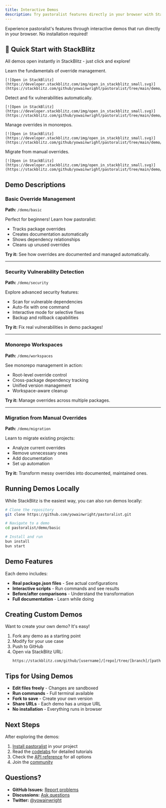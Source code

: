 ```yaml
---
title: Interactive Demos
description: Try pastoralist features directly in your browser with StackBlitz
---
```



Experience pastoralist's features through interactive demos that run directly in your browser. No installation required!

## 🚀 Quick Start with StackBlitz

All demos open instantly in StackBlitz - just click and explore!

<CardGrid>
  <Card title="📦 Basic Demo" icon="document">
    Learn the fundamentals of override management.
    
    [![Open in StackBlitz](https://developer.stackblitz.com/img/open_in_stackblitz_small.svg)](https://stackblitz.com/github/yowainwright/pastoralist/tree/main/demo/basic)
  </Card>
  
  <Card title="🔒 Security Demo" icon="shield">
    Detect and fix vulnerabilities automatically.
    
    [![Open in StackBlitz](https://developer.stackblitz.com/img/open_in_stackblitz_small.svg)](https://stackblitz.com/github/yowainwright/pastoralist/tree/main/demo/security)
  </Card>
  
  <Card title="🏗️ Workspaces Demo" icon="folder">
    Manage overrides in monorepos.
    
    [![Open in StackBlitz](https://developer.stackblitz.com/img/open_in_stackblitz_small.svg)](https://stackblitz.com/github/yowainwright/pastoralist/tree/main/demo/workspaces)
  </Card>
  
  <Card title="🔄 Migration Demo" icon="arrow-right">
    Migrate from manual overrides.
    
    [![Open in StackBlitz](https://developer.stackblitz.com/img/open_in_stackblitz_small.svg)](https://stackblitz.com/github/yowainwright/pastoralist/tree/main/demo/migration)
  </Card>
</CardGrid>

## Demo Descriptions

### Basic Override Management
**Path:** `/demo/basic`

Perfect for beginners! Learn how pastoralist:
- Tracks package overrides
- Creates documentation automatically
- Shows dependency relationships
- Cleans up unused overrides

**Try it:** See how overrides are documented and managed automatically.

---

### Security Vulnerability Detection
**Path:** `/demo/security`

Explore advanced security features:
- Scan for vulnerable dependencies
- Auto-fix with one command
- Interactive mode for selective fixes
- Backup and rollback capabilities

**Try it:** Fix real vulnerabilities in demo packages!

---

### Monorepo Workspaces
**Path:** `/demo/workspaces`

See monorepo management in action:
- Root-level override control
- Cross-package dependency tracking
- Unified version management
- Workspace-aware cleanup

**Try it:** Manage overrides across multiple packages.

---

### Migration from Manual Overrides
**Path:** `/demo/migration`

Learn to migrate existing projects:
- Analyze current overrides
- Remove unnecessary ones
- Add documentation
- Set up automation

**Try it:** Transform messy overrides into documented, maintained ones.

## Running Demos Locally

While StackBlitz is the easiest way, you can also run demos locally:

```bash
# Clone the repository
git clone https://github.com/yowainwright/pastoralist.git

# Navigate to a demo
cd pastoralist/demo/basic

# Install and run
bun install
bun start
```

## Demo Features

Each demo includes:
- **Real package.json files** - See actual configurations
- **Interactive scripts** - Run commands and see results
- **Before/after comparisons** - Understand the transformation
- **Full documentation** - Learn while doing

## Creating Custom Demos

Want to create your own demo? It's easy!

1. Fork any demo as a starting point
2. Modify for your use case
3. Push to GitHub
4. Open via StackBlitz URL:
   ```
   https://stackblitz.com/github/[username]/[repo]/tree/[branch]/[path]
   ```

## Tips for Using Demos

- **Edit files freely** - Changes are sandboxed
- **Run commands** - Full terminal available
- **Fork to save** - Create your own version
- **Share URLs** - Each demo has a unique URL
- **No installation** - Everything runs in browser

## Next Steps

After exploring the demos:
1. [Install pastoralist](/docs/setup) in your project
2. Read the [codelabs](/docs/codelab-basic) for detailed tutorials
3. Check the [API reference](/docs/api-reference) for all options
4. Join the [community](https://github.com/yowainwright/pastoralist/discussions)

## Questions?

- **GitHub Issues:** [Report problems](https://github.com/yowainwright/pastoralist/issues)
- **Discussions:** [Ask questions](https://github.com/yowainwright/pastoralist/discussions)
- **Twitter:** [@yowainwright](https://twitter.com/yowainwright)